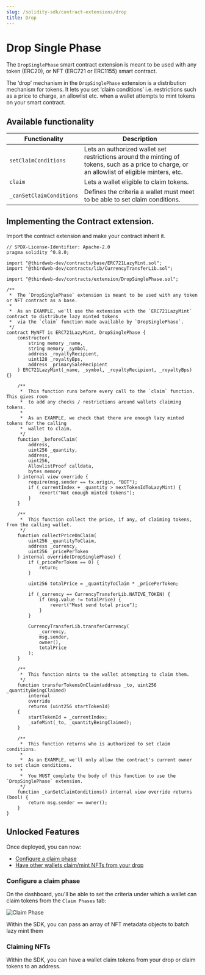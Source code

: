 ```yaml
---
slug: /solidity-sdk/contract-extensions/drop
title: Drop
---
```



# Drop Single Phase

The `DropSinglePhase` smart contract extension is meant to be used with any token (ERC20), or NFT (ERC721 or ERC1155) smart contract.

The ‘drop’ mechanism in the `DropSinglePhase` extension is a distribution mechanism for tokens. It lets you set ‘claim conditions’ i.e. restrictions such as a price to charge, an allowlist etc. when a wallet attempts to mint tokens on your smart contract.

<ViewContractCodeButton
  link="https://github.com/thirdweb-dev/contracts/blob/main/contracts/extension/DropSinglePhase.sol"
  name="DropSinglePhase"
/>

## Available functionality

| Functionality            | Description                                                                                                                                   |
| ------------------------ | --------------------------------------------------------------------------------------------------------------------------------------------- |
| `setClaimConditions`     | Lets an authorized wallet set restrictions around the minting of tokens, such as a price to charge, or an allowlist of eligible minters, etc. |
| `claim`                  | Lets a wallet eligible to claim tokens.                                                                                                       |
| `_canSetClaimConditions` | Defines the criteria a wallet must meet to be able to set claim conditions.                                                                   |

## Implementing the Contract extension.

Import the contract extension and make your contract inherit it.

```solidity
// SPDX-License-Identifier: Apache-2.0
pragma solidity ^0.8.0;

import "@thirdweb-dev/contracts/base/ERC721LazyMint.sol";
import "@thirdweb-dev/contracts/lib/CurrencyTransferLib.sol";

import "@thirdweb-dev/contracts/extension/DropSinglePhase.sol";

/**
 *  The `DropSinglePhase` extension is meant to be used with any token or NFT contract as a base.
 *
 *  As an EXAMPLE, we'll use the extension with the `ERC721LazyMint` contract to distribute lazy minted tokens
 *  via the `claim` function made available by `DropSinglePhase`.
 */
contract MyNFT is ERC721LazyMint, DropSinglePhase {
    constructor(
        string memory _name,
        string memory _symbol,
        address _royaltyRecipient,
        uint128 _royaltyBps,
        address _primarySaleRecipient
    ) ERC721LazyMint(_name, _symbol, _royaltyRecipient, _royaltyBps) {}

    /**
     *  This function runs before every call to the `claim` function. This gives room
     *  to add any checks / restrictions around wallets claiming tokens.
     *
     *  As an EXAMPLE, we check that there are enough lazy minted tokens for the calling
     *  wallet to claim.
     */
    function _beforeClaim(
        address,
        uint256 _quantity,
        address,
        uint256,
        AllowlistProof calldata,
        bytes memory
    ) internal view override {
        require(msg.sender == tx.origin, "BOT");
        if (_currentIndex + _quantity > nextTokenIdToLazyMint) {
            revert("Not enough minted tokens");
        }
    }

    /**
     *  This function collect the price, if any, of claiming tokens, from the calling wallet.
     */
    function collectPriceOnClaim(
        uint256 _quantityToClaim,
        address _currency,
        uint256 _pricePerToken
    ) internal override(DropSinglePhase) {
        if (_pricePerToken == 0) {
            return;
        }

        uint256 totalPrice = _quantityToClaim * _pricePerToken;

        if (_currency == CurrencyTransferLib.NATIVE_TOKEN) {
            if (msg.value != totalPrice) {
                revert("Must send total price");
            }
        }

        CurrencyTransferLib.transferCurrency(
            _currency,
            msg.sender,
            owner(),
            totalPrice
        );
    }

    /**
     *  This function mints to the wallet attempting to claim them.
     */
    function transferTokensOnClaim(address _to, uint256 _quantityBeingClaimed)
        internal
        override
        returns (uint256 startTokenId)
    {
        startTokenId = _currentIndex;
        _safeMint(_to, _quantityBeingClaimed);
    }

    /**
     *  This function returns who is authorized to set claim conditions.
     *
     *  As an EXAMPLE, we'll only allow the contract's current owner to set claim conditions.
     *
     *  You MUST complete the body of this function to use the `DropSinglePhase` extension.
     */
    function _canSetClaimConditions() internal view override returns (bool) {
        return msg.sender == owner();
    }
}
```

## Unlocked Features

Once deployed, you can now:

- [Configure a claim phase](/signature-drop#setting-claim-phases)
- [Have other wallets claim/mint NFTs from your drop](/pre-built-contracts/signature-drop#minting--claiming-nfts)

### Configure a claim phase

On the dashboard, you'll be able to set the criteria under which a wallet can claim tokens from the `Claim Phases` tab:

<div className="row" style={{ marginBottom: 24, flexWrap: 'wrap' }}>
<div className="col col--12" style={{marginTop:16}} >
  <QuickstartCard
    name="Batch Uploading NFT Metadata Guide"
    link="/templates/nft-drop/lazy-minting-nfts"
    image="/assets/icons/drop.png"
  />
</div>

</div>

![Claim Phase](../../../assets/claim-phase.png)

Within the SDK, you can pass an array of NFT metadata objects to batch lazy mint them

<div className="row" style={{ marginBottom: 24, flexWrap: 'wrap' }}>
<div className="col col--12" style={{marginTop:16}} >
  <QuickstartCard
    name="Claim Phases in the SDK"
    link="/pre-built-contracts/signature-drop#lazy-minting-your-nfts"
    image="/assets/icons/sdks.png"
  />
</div>

</div>

### Claiming NFTs

Within the SDK, you can have a wallet claim tokens from your drop or claim tokens to an address.

<div className="row" style={{ marginBottom: 24, flexWrap: "wrap" }}>
  <div className="col col--12" style={{ marginTop: 16 }}>
    <QuickstartCard
      name="Claim NFTs in the SDK"
      link="/pre-built-contracts/signature-drop#minting--claiming-nfts"
      image="/assets/icons/sdks.png"
    />
  </div>
</div>
